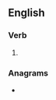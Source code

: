 ==English==

===Verb===
{{head|en|present participle}}

# {{present participle of|frail|lang=en|nocat=1}}

===Anagrams===
* {{anagrams|en|a=afgiilnr|fairling|flairing}}